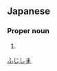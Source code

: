 ==Japanese==
{{ja-kanjitab|藤|島}}

===Proper noun===
{{ja-pos|proper|ふじしま}}

# {{surname|lang=ja}}

[[Category:Japanese surnames|ふじしま]]